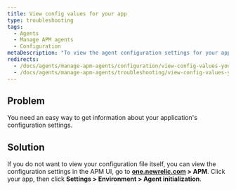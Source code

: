 ```yaml
---
title: View config values for your app
type: troubleshooting
tags:
  - Agents
  - Manage APM agents
  - Configuration
metaDescription: "To view the agent configuration settings for your app without having to open the config file itself, use APM's agent initialization page."
redirects:
  - /docs/agents/manage-apm-agents/configuration/view-config-values-your-app
  - /docs/agents/manage-apm-agents/troubleshooting/view-config-values-your-app
---
```


## Problem

You need an easy way to get information about your application's configuration settings.

## Solution

If you do not want to view your configuration file itself, you can view the configuration settings in the APM UI, go to **[one.newrelic.com](https://one.newrelic.com) > APM**. Click your app, then click **Settings > Environment > Agent initialization**.
